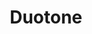 ---
title: "Duotone"
description : "Invoice API for developers, send beautifully crafted invoices to the customerse inbox."
url : "https://duotone.ink"
banner: "https://cdn.dribbble.com/userupload/13310868/file/original-cdcda71a293acb02a1d1693976976c4d.png?resize=752x"
category: "SaaS"
publishedAt: 2021-07-01
---